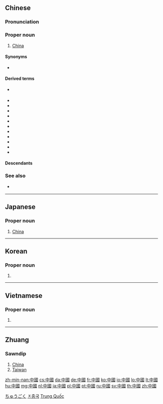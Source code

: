 ==Chinese==
{{zh-forms|s=中国}}

===Pronunciation===
{{zh-pron
|m=Zhōngguó
|ma=Zh-zhongguo.ogg
|c=zung1 gwok3
|h=pfs=Chûng-koet
|md=Dṳ̆ng-guók
|mn=Tiong-kok
|w=1tson koq
|mc=1,y
|oc=1,y
|cat=pn
}}

===Proper noun===
{{zh-proper noun}}

# [[China]]
#: {{zh-usex|中國 的 首都{dū} 是 ^北京 。|''The capital of '''China''' is Beijing.''}}
#: {{zh-usex|他 現在 在 ^中國 旅行。|''He's travelling around '''China''' right now.''}}
#: {{zh-usex|你 喜歡 ^中國 文學 嗎？|''Do you like '''Chinese''' literature?''}}

====Synonyms====
* {{zh-l|天下|tiānxià}} {{qualifier|lofty}}

====Derived terms====
* {{zh-l|中|tr=Zhōng-}} {{qualifier|abbreviation}}
* {{zh-l|中國城|tr=Zhōngguóchéng}}
* {{zh-l|中國大陸|tr=Zhōngguó dàlù}}
* {{zh-l|中國話|tr=Zhōngguóhuà}}
* {{zh-l|中國化|tr=Zhōngguóhuà}}
* {{zh-l|中國畫|tr=Zhōngguóhuà}}
* {{zh-l|中國人|tr=Zhōngguórén}}
* {{zh-l|中國式|tr=Zhōngguóshì}}
* {{zh-l|中國通|tr=Zhōngguótōng}}
* {{zh-l|中國學|tr=Zhōngguóxué}}
* {{zh-l|中國語|tr=Zhōngguóyǔ}}
* {{zh-l|中國中心主義|tr=Zhōngguózhōngxīnzhǔyì}}

====Descendants====
{{Sinoxenic-word|中國|ちゅうごく|중국|Trung Quốc|j=中国}}

===See also===
* {{zh-l|華/华|Huá-}} {{qualifier|abbreviation}}

{{zh-cat|Countries}}

----

==Japanese==
{{ja-kanjitab|ちゅう|こく|k2=ごく|r=y|yomi=on}}

===Proper noun===
{{ja-pos|ちゅうごく|shin=中国|proper}}

# [[China]]

[[Category:ja:Countries|ちゅうごく]]

----

==Korean==
{{ko-hanjatab}}

===Proper noun===
{{ko-proper noun|hj|rv=Jungguk|hangeul=중국}}

# {{hanja form of|중국|China}}

[[Category:ko:Countries|ㅈ중국]]

----

==Vietnamese==
{{vi-hantutab}}

===Proper noun===
{{vi-proper noun|sc=Hani}}

# {{han tu form of|Trung Quốc|[[China]]}}

[[Category:Vietnamese proper nouns|Trung Quốc]]

----

==Zhuang==

===Sawndip===
{{head|za|Han characters|simplified form|中国|tr=[[Cunghgoz]]|sort=cunghgoz}}

# [[China]]
# [[Taiwan]]

[[zh-min-nan:中國]]
[[cs:中國]]
[[da:中國]]
[[de:中國]]
[[fr:中國]]
[[ko:中國]]
[[io:中國]]
[[lo:中國]]
[[lt:中國]]
[[hu:中國]]
[[mg:中國]]
[[nl:中國]]
[[ja:中國]]
[[pl:中國]]
[[pt:中國]]
[[ru:中國]]
[[sv:中國]]
[[th:中國]]
[[zh:中國]]